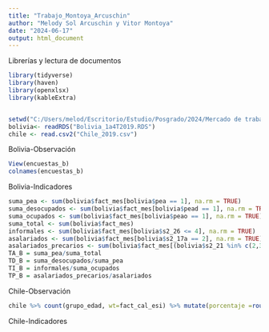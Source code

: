 ```yaml
---
title: "Trabajo_Montoya_Arcuschin"
author: "Melody Sol Arcuschin y Vitor Montoya"
date: "2024-06-17"
output: html_document
---
```


Librerías y lectura de documentos
```r
library(tidyverse)
library(haven)
library(openxlsx)
library(kableExtra)


setwd("C:/Users/melod/Escritorio/Estudio/Posgrado/2024/Mercado de trabajo/Evaluación/Evaluacion/")
bolivia<- readRDS("Bolivia_1a4T2019.RDS")
chile <- read.csv2("Chile_2019.csv")
```

Bolivia-Observación
```r
View(encuestas_b)
colnames(encuestas_b)
```

Bolivia-Indicadores
```r
suma_pea <- sum(bolivia$fact_mes[bolivia$pea == 1], na.rm = TRUE)
suma_desocupados <- sum(bolivia$fact_mes[bolivia$pead == 1], na.rm = TRUE)
suma_ocupados <- sum(bolivia$fact_mes[bolivia$peao == 1], na.rm = TRUE)
suma_total <- sum(bolivia$fact_mes)
informales <- sum(bolivia$fact_mes[bolivia$s2_26 <= 4], na.rm = TRUE)
asalariados <- sum(bolivia$fact_mes[bolivia$s2_17a == 2], na.rm = TRUE)
asalariados_precarios <- sum(bolivia$fact_mes[(bolivia$s2_21 %in% c(2,3, 5)) | (bolivia$s2_21a != 3)], na.rm = TRUE)
TA_B = suma_pea/suma_total
TD_B = suma_desocupados/suma_pea
TI_B = informales/suma_ocupados
TP_B = asalariados_precarios/asalariados
```

Chile-Observación
```r
chile %>% count(grupo_edad, wt=fact_cal_esi) %>% mutate(porcentaje =round((n/sum(n)*100), digits = 1))
```

Chile-Indicadores
```r
```

